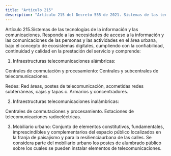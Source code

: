 ```yaml
---
title: "Artículo 215"
description: "Artículo 215 del Decreto 555 de 2021. Sistemas de las tecnologías de la información y las comunicaciones."
---
```


Artículo 215.Sistemas de las tecnologías de la información y las comunicaciones. Responde a las necesidades de acceso a la información y las comunicaciones de las personas y las actividades en el área urbana, bajo el concepto de ecosistemas digitales, cumpliendo con la confiabilidad, continuidad y calidad en la prestación del servicio y comprende:
 
1. Infraestructuras telecomunicaciones alámbricas:
 
Centrales de conmutación y procesamiento: Centrales y subcentrales de telecomunicaciones.
 
Redes: Red áreas, postes de telecomunicación, acometidas redes subterráneas, cajas y tapas.c. Armarios y concentradores.
 
2. Infraestructuras telecomunicaciones inalámbricas:
 
Centrales de conmutaciones y procesamiento.
Estaciones de telecomunicaciones radioeléctricas.
 
3. Mobiliario urbano: Conjunto de elementos constitutivos, fundamentales, imprescindibles y complementarios del espacio público localizados en la franja de paisajismo y para la resilienciaurbana de las calles. Se considera parte del mobiliario urbano los postes de alumbrado público sobre los cuales se pueden instalar elementos de telecomunicaciones.